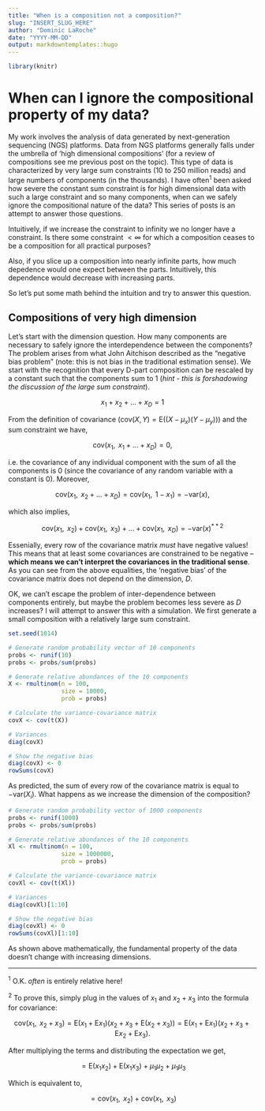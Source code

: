 ```yaml
---
title: "When is a composition not a composition?"
slug: "INSERT_SLUG_HERE"
author: "Dominic LaRoche"
date: "YYYY-MM-DD"
output: markdowntemplates::hugo
---
```


```r
library(knitr)


```



# When can I ignore the compositional property of my data?

My work involves the analysis of data generated by next-generation sequencing (NGS) platforms.  Data from NGS platforms generally falls under the umbrella of 'high dimensional compositions' (for a review of compositions see me previous post on the topic).  This type of data is characterized by very large sum constraints (10 to 250 million reads) and large numbers of components (in the thousands).  I have often$^1$ been asked how severe the constant sum constraint is for high dimensional data with such a large constraint and so many components, when can we safely ignore the compositional nature of the data?  This series of posts is an attempt to answer those questions.

Intuitively, if we increase the constraint to infinity we no longer have a constraint.  Is there some constraint $< \infty$ for which a composition ceases to be a composition for all practical purposes?

Also, if you slice up a composition into nearly infinite parts, how much depedence would one expect between the parts.  Intuitively, this dependence would decrease with increasing parts.

So let's put some math behind the intuition and try to answer this question.


## Compositions of very high dimension

Let's start with the dimension question.  How many components are necessary to safely ignore the interdependence between the components?  The problem arises from what John Aitchison described as the "negative bias problem" (note: this is not bias in the traditional estimation sense).  We start with the recognition that every D-part composition can be rescaled by a constant such that the components sum to 1 (*hint - this is forshadowing the discussion of the large sum constraint*).

$$x_1 + x_2 + \ldots + x_D = 1$$

From the definition of covariance ($\text{cov}(X, Y) = \text{E}((X - \mu_x)(Y - \mu_y))$) and the sum constraint we have, 

$$\text{cov}(x_1,\text{ }x_1 + \ldots + x_D) = 0,$$

i.e. the covariance of any individual component with the sum of all the components is 0 (since the covariance of any random variable with a constant is 0).  Moreover, 

$$\text{cov}(x_1,\text{ }x_2 + \ldots + x_D) = \text{cov}(x_1,\text{ }1 - x_1) = -\text{var}(x),$$

which also implies, 

$$\text{cov}(x_1,\text{ }x_2) + \text{cov}(x_1,\text{ }x_3) + \ldots + \text{cov}(x_1,\text{ }x_D) = -\text{var}(x)^{**2}$$

Essenially, every row of the covariance matrix *must* have negative values! This means that at least some covariances are constrained to be negative -- __which means we can't interpret the covariances in the traditional sense__.  As you can see from the above equalities, the 'negative bias' of the covariance matrix does not depend on the dimension, $D$.  


OK, we can't escape the problem of inter-dependence between components entirely, but maybe the problem becomes less severe as $D$ increases?   I will attempt to answer this with a simulation.  We first generate a small composition with a relatively large sum constraint.

```r
set.seed(1014)

# Generate random probability vector of 10 components
probs <- runif(10)
probs <- probs/sum(probs)

# Generate relative abundances of the 10 components
X <- rmultinom(n = 100, 
               size = 10000, 
               prob = probs)

# Calculate the variance-covariance matrix
covX <- cov(t(X))

# Variances
diag(covX)

# Show the negative bias
diag(covX) <- 0
rowSums(covX)

```

As predicted, the sum of every row of the covariance matrix is equal to $-\text{var}(X_i)$. What happens as we increase the dimension of the composition?

```r
# Generate random probability vector of 1000 components
probs <- runif(1000)
probs <- probs/sum(probs)

# Generate relative abundances of the 10 components
Xl <- rmultinom(n = 100, 
               size = 1000000, 
               prob = probs)

# Calculate the variance-covariance matrix
covXl <- cov(t(Xl))

# Variances
diag(covXl)[1:10]

# Show the negative bias
diag(covXl) <- 0
rowSums(covXl)[1:10]

```

As shown above mathematically, the fundamental property of the data doesn't change with increasing dimensions.  



----------------------------------------------

$^1$ O.K. *often* is entirely relative here! 


$^2$ To prove this, simply plug in the values of $x_1$ and $x_2 + x_3$ into the formula for covariance:

$$\text{cov}(x_1,\text{ }x_2 + x_3) = \text{E}(x_1 + \text{E}x_1)(x_2 + x_3 + \text{E}(x_2 + x_3)) = \text{E}(x_1 + \text{E}x_1)(x_2 + x_3 + \text{E}x_2 + \text{E}x_3).$$

After multiplying the terms and distributing the expectation we get, 

$$ = \text{E}(x_1x_2) + \text{E}(x_1x_3) + \mu_1\mu_2 + \mu_1\mu_3 $$

Which is equivalent to,

$$ = \text{cov}(x_1, \text{ }x_2) + \text{cov}(x_1, \text{ }x_3)$$

